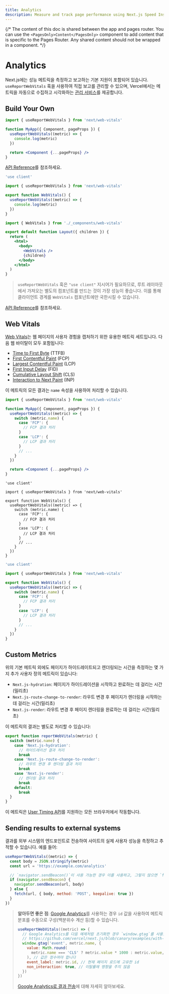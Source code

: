 ```yaml
---
title: Analytics
description: Measure and track page performance using Next.js Speed Insights
---
```


{/* The content of this doc is shared between the app and pages router. You can use the `<PagesOnly>Content</PagesOnly>` component to add content that is specific to the Pages Router. Any shared content should not be wrapped in a component. */}

# Analytics

Next.js에는 성능 메트릭을 측정하고 보고하는 기본 지원이 포함되어 있습니다. `useReportWebVitals` 훅을 사용하여 직접 보고를 관리할 수 있으며, Vercel에서는 메트릭을 자동으로 수집하고 시각화하는 [관리 서비스](https://vercel.com/analytics?utm_source=next-site&utm_medium=docs&utm_campaign=next-website)를 제공합니다.

## Build Your Own

<PagesOnly>

```jsx filename="pages/_app.js"
import { useReportWebVitals } from 'next/web-vitals'

function MyApp({ Component, pageProps }) {
  useReportWebVitals((metric) => {
    console.log(metric)
  })

  return <Component {...pageProps} />
}
```

[API Reference](/docs/pages/api-reference/functions/use-report-web-vitals)를 참조하세요.

</PagesOnly>

<AppOnly>

```jsx filename="app/_components/web-vitals.js"
'use client'

import { useReportWebVitals } from 'next/web-vitals'

export function WebVitals() {
  useReportWebVitals((metric) => {
    console.log(metric)
  })
}
```

```jsx filename="app/layout.js"
import { WebVitals } from './_components/web-vitals'

export default function Layout({ children }) {
  return (
    <html>
      <body>
        <WebVitals />
        {children}
      </body>
    </html>
  )
}
```

> `useReportWebVitals` 훅은 `"use client"` 지시어가 필요하므로, 루트 레이아웃에서 가져오는 별도의 컴포넌트를 만드는 것이 가장 성능이 좋습니다. 이를 통해 클라이언트 경계를 `WebVitals` 컴포넌트에만 국한시킬 수 있습니다.

[API Reference](/docs/app/api-reference/functions/use-report-web-vitals)를 참조하세요.

</AppOnly>

## Web Vitals

[Web Vitals](https://web.dev/vitals/)는 웹 페이지의 사용자 경험을 캡처하기 위한 유용한 메트릭 세트입니다. 다음 웹 바이탈이 모두 포함됩니다:

- [Time to First Byte](https://developer.mozilla.org/docs/Glossary/Time_to_first_byte) (TTFB)
- [First Contentful Paint](https://developer.mozilla.org/docs/Glossary/First_contentful_paint) (FCP)
- [Largest Contentful Paint](https://web.dev/lcp/) (LCP)
- [First Input Delay](https://web.dev/fid/) (FID)
- [Cumulative Layout Shift](https://web.dev/cls/) (CLS)
- [Interaction to Next Paint](https://web.dev/inp/) (INP)

이 메트릭의 모든 결과는 `name` 속성을 사용하여 처리할 수 있습니다.

<PagesOnly>

```jsx filename="pages/_app.js"
import { useReportWebVitals } from 'next/web-vitals'

function MyApp({ Component, pageProps }) {
  useReportWebVitals((metric) => {
    switch (metric.name) {
      case 'FCP': {
        // FCP 결과 처리
      }
      case 'LCP': {
        // LCP 결과 처리
      }
      // ...
    }
  })

  return <Component {...pageProps} />
}
```

</PagesOnly>

<AppOnly>

```tsx filename="app/_components/web-vitals.tsx" switcher
'use client'

import { useReportWebVitals } from 'next/web-vitals'

export function WebVitals() {
  useReportWebVitals((metric) => {
    switch (metric.name) {
      case 'FCP': {
        // FCP 결과 처리
      }
      case 'LCP': {
        // LCP 결과 처리
      }
      // ...
    }
  })
}
```

```jsx filename="app/_components/web-vitals.js" switcher
'use client'

import { useReportWebVitals } from 'next/web-vitals'

export function WebVitals() {
  useReportWebVitals((metric) => {
    switch (metric.name) {
      case 'FCP': {
        // FCP 결과 처리
      }
      case 'LCP': {
        // LCP 결과 처리
      }
      // ...
    }
  })
}
```

</AppOnly>

<PagesOnly>

## Custom Metrics

위의 기본 메트릭 외에도 페이지가 하이드레이트되고 렌더링되는 시간을 측정하는 몇 가지 추가 사용자 정의 메트릭이 있습니다:

- `Next.js-hydration`: 페이지가 하이드레이션을 시작하고 완료하는 데 걸리는 시간(밀리초)
- `Next.js-route-change-to-render`: 라우트 변경 후 페이지가 렌더링을 시작하는 데 걸리는 시간(밀리초)
- `Next.js-render`: 라우트 변경 후 페이지 렌더링을 완료하는 데 걸리는 시간(밀리초)

이 메트릭의 결과는 별도로 처리할 수 있습니다:

```js
export function reportWebVitals(metric) {
  switch (metric.name) {
    case 'Next.js-hydration':
      // 하이드레이션 결과 처리
      break
    case 'Next.js-route-change-to-render':
      // 라우트 변경 후 렌더링 결과 처리
      break
    case 'Next.js-render':
      // 렌더링 결과 처리
      break
    default:
      break
  }
}
```

이 메트릭은 [User Timing API](https://caniuse.com/#feat=user-timing)를 지원하는 모든 브라우저에서 작동합니다.

</PagesOnly>

## Sending results to external systems

결과를 외부 시스템의 엔드포인트로 전송하여 사이트의 실제 사용자 성능을 측정하고 추적할 수 있습니다. 예를 들어:

```js
useReportWebVitals((metric) => {
  const body = JSON.stringify(metric)
  const url = 'https://example.com/analytics'

  // `navigator.sendBeacon()`이 사용 가능한 경우 이를 사용하고, 그렇지 않으면 `fetch()`를 사용합니다.
  if (navigator.sendBeacon) {
    navigator.sendBeacon(url, body)
  } else {
    fetch(url, { body, method: 'POST', keepalive: true })
  }
})
```

> **알아두면 좋은 점**: [Google Analytics](https://analytics.google.com/analytics/web/)를 사용하는 경우 `id` 값을 사용하여 메트릭 분포를 수동으로 구성(백분위수 계산 등)할 수 있습니다.
>
> ```js
> useReportWebVitals((metric) => {
>   // Google Analytics를 다음 예제처럼 초기화한 경우 `window.gtag`를 사용합니다:
>   // https://github.com/vercel/next.js/blob/canary/examples/with-google-analytics/pages/_app.js
>   window.gtag('event', metric.name, {
>     value: Math.round(
>       metric.name === 'CLS' ? metric.value * 1000 : metric.value,
>     ), // 값은 정수여야 합니다
>     event_label: metric.id, // 현재 페이지 로드에 고유한 id
>     non_interaction: true, // 이탈률에 영향을 주지 않음
>   })
> })
> ```
>
> [Google Analytics로 결과 전송](https://github.com/GoogleChrome/web-vitals#send-the-results-to-google-analytics)에 대해 자세히 알아보세요.
